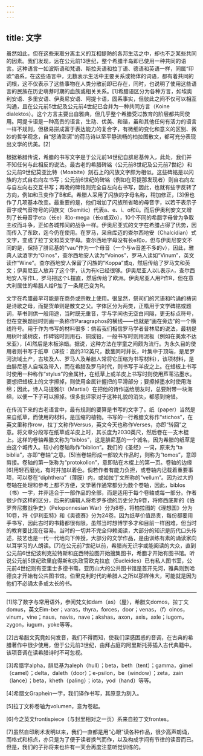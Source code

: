 ```yaml
---
---
---
```

title: 文字
---




虽然如此，但在这些采取分离主义的互相提防的各邦生活之中，却也不乏某些共同的因素。我们发现，远在公元前13世纪，整个希腊半岛即已使用一种共同的语言。这种语言一如波斯语和梵语、斯拉夫语和拉丁语、德语和英语一样，同属“印欧”语系。在这些语言中，无数表示生活中主要关系或物体的词语，都有着共同的词根，这不仅表示了这些事物在人类分散前即已存在，同时，也说明了使用这些语言的民族在历史萌芽时期的血族或相关关系。[1]希腊语区分为各种方言，如埃奥利安语、多里安语、伊奥尼安语、阿提卡语，固系事实，但彼此之间不仅可以相互沟通，且在公元前5世纪及公元前4世纪已合并为一种共同方言（Koine dialektos）。这个方言主要出自雅典，但几乎整个希腊受过教育的阶层都共同使用。阿提卡语是一种高贵的语言，生动、优美、和谐，虽和其他任何有活力的语言一样不规则，但极易拼成富于表达能力的复合字，有微细的变化和意义的区别、微妙的哲学观念，自“怒涛澎湃”的荷马诗以至平静流畅的柏拉图散文，都可充分表现出文学的优美。[2]

根据希腊传说，希腊的书写文字是于公元前14世纪自腓尼基传入，此处，我们并不知任何与此相反的说法。最古老的希腊碑铭（公元前8世纪及公元前7世纪）和公元前9世纪莫亚比特（Moabite）刻石上的闪族文字颇为相似。这些碑铭是以闪族的方式自右向左书写；公元前6世纪的碑铭（例如在哥提那发现者）则自右向左与自左向右交互书写；再晚的碑铭则完全自左向右书写，因此，也就有些字反转了方向，例如和彐变作了B和E。希腊人采用了闪族的字母名称，稍加修正，[3]但也作了几项基本改变。最重要的是，他们增加了闪族所省略的母音字，以若干表示子音字或气音符号的闪族文（Semitic）代表a、e、i、o和ü。而后伊奥利安文又增列了长母音字eta（长e）和o-mega（长o或双o），10个不同的希腊字母曾为争取主权而斗争，正如各城邦间的战争一样。伊奥尼亚式的文字在希腊占得了优势，因而传入了东欧，迄今仍在使用。在罗马，采自库迈的查尔西地安（Chalcidian）式文字，变成了拉丁文和英文字母。查尔西地字母没有长e和o，但与伊奥尼安文不同的是，保持了腓尼基的“vau”作为一个母音（一个与w音差不多的v），因此，雅典人读酒字为“Oinos”，查尔西地安人读为“Voinos”，罗马人读如“Vinum”，英文读作“Wine”。查尔西地安人保留了闪族的“Koppa”或q，然后传给了罗马文和英文；伊奥尼亚人放弃了这个字，认为有k已经很够。伊奥尼亚人以L表示ʌ，查尔西地安人写作L，罗马把这个L摆直，然后传给了欧洲。伊奥尼亚人用P作R，但在意大利居住的希腊人给P加了一条尾巴变为R。

文字在希腊最早可能是在商务或宗教上使用。很显然，祭司们的咒语和吟诵的祷词是诗歌之母，而提货单则是散文之父。字体区分为两类，正楷用于文学碑铭或题词，草书则供一般用途，当时既无重音，字与字间也无空白间隔，更无标点符号，但在变换题目时则画一条称作Paragraphos的横线——也就是“画在旁边”的一个横线符号。用于作为书写的材料很多：倘若我们相信罗马学者普林尼的说法，最初是用树叶或树皮，作碑铭时则用石、铜或铅，一般书写时则用泥板（例如在美索不达米亚），[4]然后是木板涂蜡。据说，这种方法在学童之间颇为流行。为永久目的使用者则书写于纸草（译按：高约312英尺，数茎同时并长，叶集中于顶端，是尼罗河流域土产，古埃及人、罗马人及希腊人常将它压缩为书写材料），该项材料，是由腓尼基人自埃及带入，而在希腊及罗马时代，则书写于羊皮之上。在蜡板上书写时使用一种称作“stylus”的金属针，在纸草上或羊皮上书写时则使用芦苇沾墨水。要想把蜡板上的文字擦掉，则使用金属针握把的平滑部分；要擦掉墨水时使用海绵；因此，诗人马提雅尔（Martial）在把他的诗作送给朋友时，总要附带一块海绵，以便一下子可以擦掉。很多批评家对于这种礼貌的消失，都感到惋惜。

在传流下来的古老语言中，最有规则的要算是书写的文字了。纸（paper）当然是来自纸草，而使用的材料，是压缩的植物。书写的一行希腊文称作“stichos”，在英文里称作row，拉丁文称作Versus，英文今天也称作Verses，亦即“转回”之意。将文章分段写在纸草或羊皮上时，其长度为2030英尺，然后卷在一支木棍上。这样的卷轴希腊文称为“biblos”，这是腓尼基的一个城名，因为希腊的纸草是由这个城传入。较小的卷轴称作“biblion”。我们的《圣经》一词，原来为“ta biblia”，亦即“卷轴”之意。[5]当卷轴形成一部较大作品时，则称为“tomos”，意即剪接。卷轴的第一张称为“protokollon”，意即贴在木棍上的第一页。卷轴的边缘[6]用轻石磨光，有时并加以着色。倘若作者有能力负担，或卷轴内记载着重要事项，可以卷在“diphthera”（薄膜）内，或如拉丁文所称的“vellum”。因为过大的卷轴在处理和参考上都不方便，文学著作通常都分为数个卷轴，因此，biblos（书）一字，并非适合于一部作品的全部，而是适用于每个卷轴或每一部分。作者很少作这样的区分，后来的编辑人将希罗多德的历史分为9卷，将修西底斯的《伯罗奔尼撒战争史》（Peloponnesian War）分为8卷，将柏拉图的《理想国》分为10卷，将《伊利亚特》和《奥德赛》分为24卷。因为纸草价值昂贵，每份都要用手书写，因此古时的书籍都很有限。虽然当时想博学多才和目前一样困难，但当时的教育要比现在容易。当时的一切并不完全仰赖阅读，大部分的知识是历代口头传述，技艺也是一代一代地向下传授，大部分的文学作品，是由训练有素的诵读家向以耳学习的人朗读。[7]在公元前7世纪以前，希腊尚无识字或能阅读的大众，直到公元前6世纪波利克拉特斯和庇西特拉图开始搜集图书，希腊才开始有图书馆。听说公元前5世纪欧里庇得斯和执政官欧克拉底（Eucleides）已有私人图书室，公元前4世纪则有亚里士多德书斋。亚历山大的公共图书馆是首开先河，雅典则到哈德良才开始有公共图书馆。伯里克利时代的希腊人之所以那样伟大，可能就是因为他们不必诵太多或太长的书。



* * *



[1]除了数字与常用语外，参阅梵文如dam（as）（屋），希腊文domos，拉丁文domus，英文Eim-ber；varas，thyra，forces，door；venas，（f）oinos，vinum，vine；naus，navis，nave；akshas，axon，axis，axle；iugom，zygon，iugum，yoke等等。

[2]古希腊文究竟如何发音，我们不得而知，使我们深感困惑的音调，在古典的希腊著作中很少使用，但于公元前3世纪，由拜占庭的阿里斯托芬插入古代典籍中。该项音调在读希腊诗时不可忽视。

[3]希腊字alpha，腓尼基为aleph（hull）；beta，beth（tent）；gamma，gimel（camel）；delta，daleth（door）；e-psilon，be（window）；zeta，zain（lance）；beta，kheth（paling）；iota，yod（hand）等等。

[4]希腊文Graphein一字，我们译作书写，其原意为刻入。

[5]拉丁文称卷轴为volumen，意为卷起。

[6]今之英文frontispiece（与封里相对之一页）系来自拉丁文frontes。

[7]虽然自印刷术发明以来，我们一直都是用“心眼”读各种作品，很少高声朗诵，而格式和标点，亦只是为了便于读者换气而作，以及构成字间有节律的读音而已。但是，我们的子孙将来也许有一天会再度注意听觉训练的。